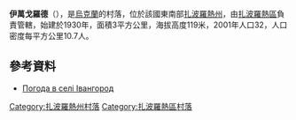 {{coord|48|2|22|N|34|59|8|E|scale:100000|display=title}}

'''伊萬戈羅德'''（{{lang-uk|Івангород}}），是[[烏克蘭|烏克蘭]]的村落，位於該國東南部[[扎波羅熱州|扎波羅熱州]]，由[[扎波羅熱區|扎波羅熱區]]負責管轄，始建於1930年，面積3平方公里，海拔高度119米，2001年人口32，人口密度每平方公里10.7人。

==參考資料==
* [http://weather.in.ua/ua/zaporozhskaja/9239 Погода в селі Івангород] {{Wayback|url=http://weather.in.ua/ua/zaporozhskaja/9239 |date=20150113092345 }}

[[Category:扎波羅熱州村落|Category:扎波羅熱州村落]]
[[Category:扎波羅熱區村落|Category:扎波羅熱區村落]]


{{Zaporizhia-geo-stub}}